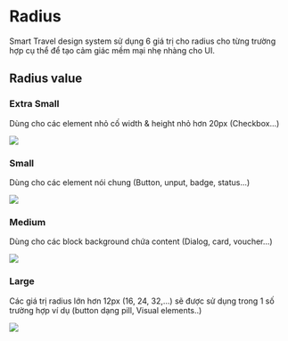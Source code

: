 
<Meta title="Foundations/Radius" />

# Radius

Smart Travel design system sử dụng 6 giá trị cho radius cho từng trường hợp cụ thể để tạo cảm giác mềm mại nhẹ nhàng cho UI.

## Radius value

### Extra Small

Dùng cho các element nhỏ cố width & height nhỏ hơn 20px (Checkbox...)

<img src="/src/assets/media/image9.png" />

### Small

Dùng cho các element nói chung (Button, unput, badge, status...)

<img src="/src/assets/media/image10.png" />

### Medium

Dùng cho các block background chứa content (Dialog, card, voucher...)

<img src="/src/assets/media/image11.png" />

### Large

Các giá trị radius lớn hơn 12px (16, 24, 32,...) sẽ được sử dụng trong 1 số trường hợp ví dụ (button dạng pill, Visual elements..)

<img src="/src/assets/media/image12.png" />
